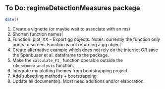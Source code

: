 ## To Do: regimeDetectionMeasures package


```{r echo = F, eval = T}
date()
```

1. Create a vignette (or maybe wait to associate with an ms) 
1. Shorten function names!
1. Function: plot_XX -- Export gg objects. Notes: currently the function only prints   to screen. Function is not returning a gg object.   
1. Create alternative example which does not rely on the internet OR save the Spanbuaer et al. dataframe to the package.   
1. Make the `calculate_FI_` function operable outside the `rdm_window_analysis` function.  
1. Integrate my plotting themes from bootstrapping project  
1. Add subsetting methods + bootstrapping
1. Update all documents(). Most need additions and/or elaboration.



